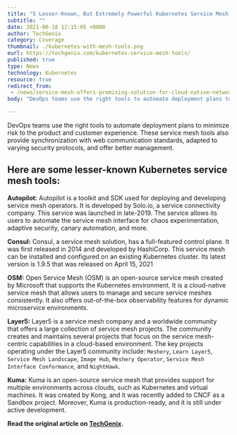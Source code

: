 ```yaml
---
title: "5 Lesser-Known, But Extremely Powerful Kubernetes Service Mesh Tools"
subtitle: ""
date: 2021-06-18 12:15:05 +0000
author: TechGenix
category: Coverage
thumbnail: ./kubernetes-with-mesh-tools.png
eurl: https://techgenix.com/kubernetes-service-mesh-tools/
published: true
type: News
technology: Kubernetes
resource: true
redirect_from:
 - /news/service-mesh-offers-promising-solution-for-cloud-native-networking/
body: "DevOps teams use the right tools to automate deployment plans to minimize risk to the product and customer experience. These service mesh tools also provide synchronization with web communication standards, adapted to varying security protocols, and offer better management."

---
```



<NewsWrapper>

<div>
DevOps teams use the right tools to automate deployment plans to minimize risk to the product and customer experience. These service mesh tools also provide synchronization with web communication standards, adapted to varying security protocols, and offer better management.

## Here are some lesser-known Kubernetes service mesh tools:

**Autopilot:** Autopilot is a toolkit and SDK used for deploying and developing service mesh operators. It is developed by Solo.io, a service connectivity company. This service was launched in late-2019. The service allows its users to automate the service mesh interface for chaos experimentation, adaptive security, canary automation, and more.

**Consul:** Consul, a service mesh solution, has a full-featured control plane. It was first released in 2014 and developed by HashiCorp. This service mesh can be installed and configured on an existing Kubernetes cluster. Its latest version is 1.9.5 that was released on April 15, 2021

**OSM:** Open Service Mesh (OSM) is an open-source service mesh created by Microsoft that supports the Kubernetes environment. It is a cloud-native service mesh that allows users to manage and secure service meshes consistently. It also offers out-of-the-box observability features for dynamic microservice environments.

**Layer5:** Layer5 is a service mesh company and a worldwide community that offers a large collection of service mesh projects. The community creates and maintains several projects that focus on the service mesh-centric capabilities in a cloud-based environment.
The key projects operating under the Layer5 community include: `Meshery`, `Learn Layer5`, `Service Mesh Landscape`, `Image Hub`, `Meshery Operator`, `Service Mesh Interface Conformance`, and `NightHawk`.

**Kuma:** Kuma is an open-source service mesh that provides support for multiple environments across clouds, such as Kubernetes and virtual machines. It was created by Kong, and it was recently added to CNCF as a Sandbox project. Moreover, Kuma is production-ready, and it is still under active development.


**Read the  original article on [TechGenix](https://techgenix.com/kubernetes-service-mesh-tools/).**
</div>

</NewsWrapper>
